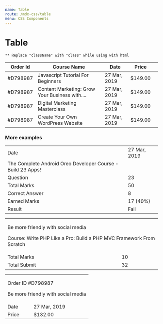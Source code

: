 ```yaml
---
name: Table
route: /mdx-css/table
menu: CSS Components
---
```



# Table

`** Replace "className" with "class" while using with html`

<Playground>
	<div className="tutor-table-responsive">
		<table className="tutor-table">
			<thead className="tutor-text-sm tutor-text-400">
				<tr>
					<th>Order Id</th>
					<th>Course Name</th>
					<th>Date</th>
					<th>Price</th>
					<th className="tutor-shrink"></th>
				</tr>
			</thead>
			<tbody className="tutor-text-500">
				<tr>
					<td>#D798987</td>
					<td>Javascript Tutorial For Beginners</td>
					<td>27 Mar, 2019</td>
					<td>$149.00</td>
					<td className="tutor-shrink tutor-text-hints">
						<i class="fas fa-receipt"></i>
					</td>
				</tr>
				<tr>
					<td>#D798987</td>
					<td>Content Marketing: Grow Your Business with....</td>
					<td>27 Mar, 2019</td>
					<td>$149.00</td>
					<td className="tutor-shrink tutor-text-hints">
						<i class="fas fa-receipt"></i>
					</td>
				</tr>
				<tr>
					<td>#D798987</td>
					<td>Digital Marketing Masterclass</td>
					<td>27 Mar, 2019</td>
					<td>$149.00</td>
					<td className="tutor-shrink tutor-text-hints">
						<i class="fas fa-receipt"></i>
					</td>
				</tr>
				<tr>
					<td>#D798987</td>
					<td>Create Your Own WordPress Website</td>
					<td>27 Mar, 2019</td>
					<td>$149.00</td>
					<td className="tutor-shrink tutor-text-hints">
						<i class="fas fa-receipt"></i>
					</td>
				</tr>
			</tbody>
		</table>
	</div>
</Playground>

### More examples

<Playground>
	<div className="row">
		<div className="col-4">
			<table className="tutor-table tutor-is-sm">
				<tbody>
					<tr>
						<td>
							<span className="tutor-text-xs">Date</span>
						</td>
						<td>
							<span className="tutor-text-dark">27 Mar, 2019</span>
						</td>
					</tr>
					<tr>
						<td colSpan={2}>
							<div className="tutor-text tutor-text-dark">
								The Complete Android Oreo Developer Course - Build 23 Apps!
							</div>
						</td>
					</tr>
					<tr>
						<td>
							<span className="tutor-text-xs">Question</span>
						</td>
						<td>
							<span className="tutor-text-dark">23</span>
						</td>
					</tr>
					<tr>
						<td>
							<span className="tutor-text-xs">Total Marks</span>
						</td>
						<td>
							<span className="tutor-text-dark">50</span>
						</td>
					</tr>
					<tr>
						<td>
							<span className="tutor-text-xs">Correct Answer</span>
						</td>
						<td>
							<span className="tutor-text-dark">8</span>
						</td>
					</tr>
					<tr>
						<td>
							<span className="tutor-text-xs">Earned Marks</span>
						</td>
						<td>
							<span className="tutor-text-dark">17 (40%)</span>
						</td>
					</tr>
					<tr>
						<td>
							<span className="tutor-text-xs">Result</span>
						</td>
						<td>
							<span className="tutor-badge tutor-bg-danger">Fail</span>
						</td>
					</tr>
				</tbody>
			</table>
		</div>
		<div className="col-4">
			<table className="tutor-table tutor-is-sm">
				<tbody>
					<tr>
						<td colSpan="2">
							<p className="tutor-text-sm tutor-text-500 tutor-text-dark tutor-mb-3">
								Be more friendly with social media
							</p>
							<p className="tutor-text-sm">Course: Write PHP Like a Pro: Build a PHP MVC Framework From Scratch</p>
						</td>
					</tr>
					<tr>
						<td>
							<span className="tutor-text-xs">Total Marks</span>
						</td>
						<td>
							<span className="tutor-text-dark">10</span>
						</td>
					</tr>
					<tr>
						<td>
							<span className="tutor-text-xs">Total Submit</span>
						</td>
						<td>
							<span className="tutor-text-dark">32</span>
						</td>
					</tr>
				</tbody>
			</table>
		</div>
		<div className="col-4">
			<table className="tutor-table tutor-is-sm">
				<tbody>
					<tr>
						<td colSpan="2">
							<p className="tutor-text-sm">Order ID #D798987</p>
							<p className="tutor-text-sm tutor-text-500 tutor-text-dark tutor-mb-3">
								Be more friendly with social media
							</p>
						</td>
					</tr>
					<tr>
						<td>
							<span className="tutor-text-xs">Date</span>
						</td>
						<td>
							<span className="tutor-text-dark">27 Mar, 2019</span>
						</td>
					</tr>
					<tr>
						<td>
							<span className="tutor-text-xs">Price</span>
						</td>
						<td>
							<span className="tutor-text-dark">$132.00</span>
						</td>
					</tr>
				</tbody>
			</table>
		</div>
	</div>
</Playground>
